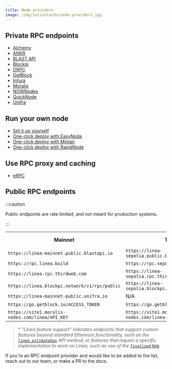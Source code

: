 ```yaml
---
title: Node providers
image: /img/socialCards/node-providers.jpg
---
```


## Private RPC endpoints

- [Alchemy](https://www.alchemy.com/)
- [ANKR](https://www.ankr.com/rpc/)
- [BLAST API](https://blastapi.io/)
- [Blockpi](https://blockpi.io/)
- [DRPC](https://drpc.org/)
- [GetBlock](https://getblock.io/)
- [Infura](https://www.infura.io/)
- [Moralis](https://moralis.io/nodes/)
- [NOWNodes](https://nownodes.io/nodes)
- [QuickNode](https://www.quicknode.com)
- [Unifra](https://unifra.io/)

## Run your own node

- [Set it up yourself](../../guides/run-a-node/index.mdx)
- [One-click deploy with EasyNode](https://app.easy-node.xyz/)
- [One-click deploy with Mintair](https://mintair.xyz/)
- [One-click deploy with RapidNode](https://rapidnode.xyz)

## Use RPC proxy and caching
- [eRPC](./erpc.md)

## Public RPC endpoints

:::caution

Public endpoints are rate limited, and not meant for production systems.

:::

<table>
  <tr>
    <th>Mainnet</th>
    <th>Testnet</th>
    <th>Linea feature support*</th>
  </tr>
  <tr>
    <td><code>https://linea-mainnet.public.blastapi.io</code></td>
    <td><code>https://linea-sepolia.public.blastapi.io</code></td>
    <td>:white_check_mark:</td>
  </tr>
  <tr>
    <td><code>https://rpc.linea.build</code></td>
    <td><code>https://rpc.sepolia.linea.build</code></td>
    <td>:white_check_mark:</td>
  </tr>
  <tr>
    <td><code>https://linea.rpc.thirdweb.com</code></td>
    <td><code>https://linea-sepolia.rpc.thirdweb.com</code></td>
    <td>:x:</td>
  </tr>
  <tr>
    <td><code>https://linea.blockpi.network/v1/rpc/public</code></td>
    <td><code>https://linea-sepolia.blockpi.network/v1/rpc/public</code></td>
    <td>:white_check_mark:</td>
  </tr>
  <tr>
    <td><code>https://linea-mainnet-public.unifra.io</code></td>
    <td>N/A</td>
    <td>:x:</td>
  </tr>
  <tr>
    <td><code>https://go.getblock.io/ACCESS_TOKEN</code></td>
    <td><code>https://go.getblock.io/ACCESS_TOKEN</code></td>
    <td>:x:</td>
  </tr>
  <tr>
    <td><code>https://site1.moralis-nodes.com/linea/API_KEY</code></td>
    <td><code>https://site1.moralis-nodes.com/linea-sepolia/API_KEY</code></td>
    <td>:x:</td>
  </tr>
</table>

> \* _"Linea feature support" indicates endpoints that support custom features beyond standard 
Ethereum functionality, such as the [`linea_estimateGas`](../../reference/api/linea-estimategas.mdx) 
API method, or features that require a specific implementation to work on Linea, such as use of the 
[`finalized` tag](../../guides/finalized-block.mdx)._

If you're an RPC endpoint provider and would like to be added to the list, reach out to our team, 
or make a PR to the docs.
